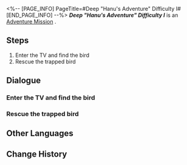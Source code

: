 <%-- [PAGE_INFO]
PageTitle=#Deep "Hanu's Adventure" Difficulty I#
[END_PAGE_INFO] --%>
{{Stub|Dialogue, characters, and location(s)}}
{{Mission Infobox
|id            = 8020205
|title         = 
|image         = Mission Deep "Hanu's Adventure" Difficulty I.png
|type          = Adventure
|event_name    = 
|chapter       = 
|requirements  = 
|summary       = <!--official mission summary from Fate's Atlas-->
|characters    = <!--characters that appear in this mission-->
|startLocation = <!--location as it intially appears on the mission screen-->
|world         = <!--i.e. Penacony-->
|area          = <!--i.e. A Child's Dream-->
|prev          = 
|next          = 
|exp           = 
|credits       = 
|stellarJade   = 
|other         = 
}}
'''''Deep "Hanu's Adventure" Difficulty I''''' is an [[Adventure Mission]]<!--in [world]-->.

==Steps==
# Enter the TV and find the bird
# Rescue the trapped bird

<!--
==Gameplay Notes==

--><!--
==Trial Character==

-->
==Dialogue==
{{Stub Dialogue}}
===Enter the TV and find the bird===
{{Mission Description|type=adventure|location=<!--to be added-->|Some of the birds that helped build Dreamville have been trapped by accident. You have to help Brother Hanu rescue them.}}
{{Dialogue Start}}
:{{tx}}
{{Dialogue End}}

===Rescue the trapped bird===
{{Mission Description|type=adventure|location=<!--to be added-->|update|Some of the birds that helped build Dreamville have been trapped by accident. You have to help Brother Hanu rescue them.}}
{{Dialogue Start}}
:{{tx}}
{{Dialogue End}}

==Other Languages==
{{Other Languages
|en   = Deep "Hanu's Adventure" Difficulty I
|zhs  = 深层「小小哈努行动」难度I
|zht  = 深層「小小哈努行動」難度I
|ja   = 深層夢境「ちびっ子ハヌの大作戦」難易度I
|ko   = 깊은 층 「꼬마 하누의 작전」 난이도 I
|es   = Aventura de Hanu profunda, dificultad I
|fr   = Profondeurs : « Aventures de Hanu » difficulté I
|ru   = Нижний мир: Приключения Хану I
|th   = "ปฏิบัติการของลูกพี่ Hanu" ชั้นลึก ระดับความยาก I
|vi   = Cuộc Phiêu Lưu Của Hanu Tầng Sâu - Độ Khó I
|de   = Tief „Hanus Abenteuer“ Schwierigkeitsgrad I
|id   = "Petualangan Hanu" yang Dalam: Tingkat Kesulitan I
|pt   = "Aventuras de Hanu" Profundo Dificuldade I
}}

==Change History==
{{Change History|2.0}}
